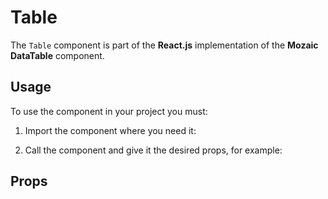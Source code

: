 
<Meta title="Components/Table" component={Table} argTypes={argTypes} />

# Table

The `Table` component is part of the **React.js** implementation of the **Mozaic DataTable** component.

## Usage

To use the component in your project you must:

1. Import the component where you need it:

<Source language="javascript" code="import { Table } from '@mozaic-ds/react';" />

2. Call the component and give it the desired props, for example:

<Canvas withSource="open">
    <Story story={Basic} />
</Canvas>

<Canvas withSource="open">
    <Story story={CellsWithCheckboxes} />
</Canvas>

<Canvas withSource="open">
    <Story story={CellsWithNumbers} />
</Canvas>

## Props

<ArgsTable of={Table} />
